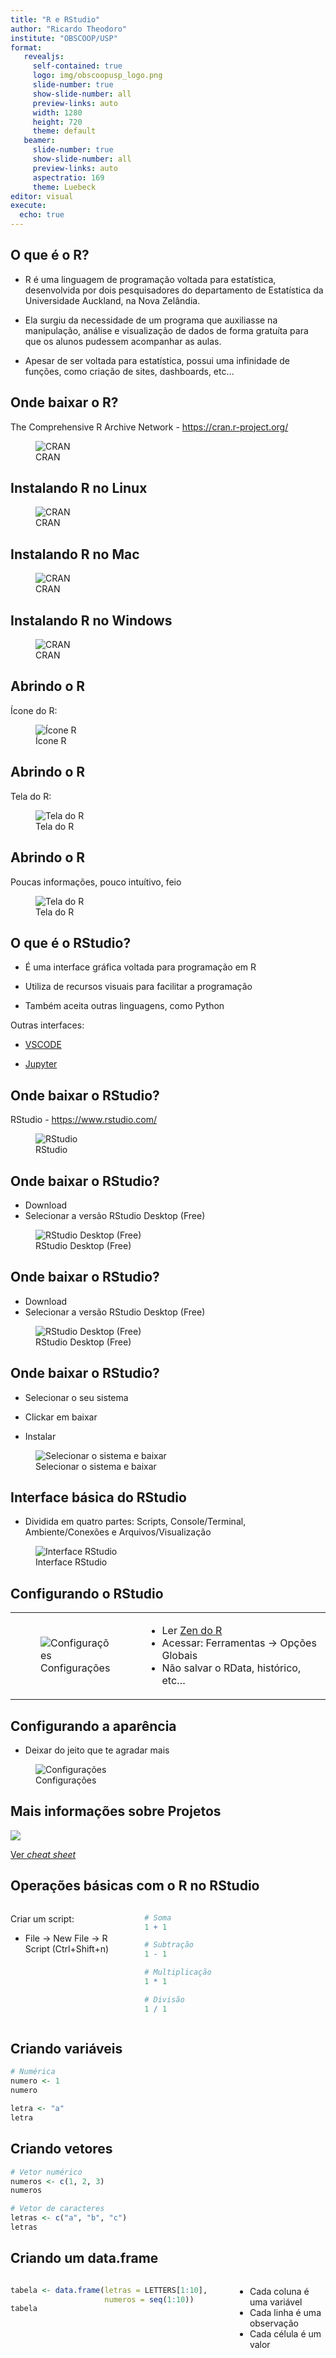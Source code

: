```yaml
---
title: "R e RStudio"
author: "Ricardo Theodoro"
institute: "OBSCOOP/USP"
format: 
   revealjs:
     self-contained: true
     logo: img/obscoopusp_logo.png
     slide-number: true
     show-slide-number: all
     preview-links: auto
     width: 1280
     height: 720
     theme: default
   beamer:
     slide-number: true
     show-slide-number: all
     preview-links: auto
     aspectratio: 169
     theme: Luebeck
editor: visual
execute:
  echo: true
---
```


## O que é o R?

-   R é uma linguagem de programação voltada para estatística, desenvolvida por dois pesquisadores do departamento de Estatística da Universidade Auckland, na Nova Zelândia.

-   Ela surgiu da necessidade de um programa que auxiliasse na manipulação, análise e visualização de dados de forma gratuíta para que os alunos pudessem acompanhar as aulas.

-   Apesar de ser voltada para estatística, possui uma infinidade de funções, como criação de sites, dashboards, etc...

## Onde baixar o R?

The Comprehensive R Archive Network - <https://cran.r-project.org/>

![CRAN](img/cran-selecionarsistema.png)

## Instalando R no Linux

![CRAN](img/instalando_ubuntu.png)

## Instalando R no Mac

![CRAN](img/instalando_mac.png)

## Instalando R no Windows

![CRAN](img/instalando_windows.png)

## Abrindo o R

Ícone do R:

![Ícone R](img/r_logo.png)

## Abrindo o R

Tela do R:

![Tela do R](img/abrindo_r.png)

## Abrindo o R

Poucas informações, pouco intuítivo, feio

![Tela do R](img/abrindo_r_utilizando.png)

## O que é o RStudio?

-   É uma interface gráfica voltada para programação em R

-   Utiliza de recursos visuais para facilitar a programação

-   Também aceita outras linguagens, como Python

Outras interfaces:

-   [VSCODE](https://code.visualstudio.com/Download)

-   [Jupyter](https://jupyter.org/install)

## Onde baixar o RStudio?

RStudio - <https://www.rstudio.com/>

![RStudio](img/rstudio_site.png)

## Onde baixar o RStudio?

-   Download
-   Selecionar a versão RStudio Desktop (Free)

![RStudio Desktop (Free)](img/rstudio_download_free.png)

## Onde baixar o RStudio?

-   Download
-   Selecionar a versão RStudio Desktop (Free)

![RStudio Desktop (Free)](img/rstudio_download_free.png)

## Onde baixar o RStudio?

-   Selecionar o seu sistema

-   Clickar em baixar

-   Instalar

![Selecionar o sistema e baixar](img/rstudio_selecionasistem_baixa.png)

## Interface básica do RStudio

-   Dividida em quatro partes: Scripts, Console/Terminal, Ambiente/Conexões e Arquivos/Visualização

![Interface RStudio](img/rsutido_interface.png)

## Configurando o RStudio

+------------------------------------------+-------------------------------------------------------------------+
| ![Configurações](img/rstudio_config.png) | -   Ler [Zen do R](https://curso-r.github.io/zen-do-r/index.html) |
|                                          | -   Acessar: Ferramentas -\> Opções Globais                       |
|                                          | -   Não salvar o RData, histórico, etc...                         |
+------------------------------------------+-------------------------------------------------------------------+

## Configurando a aparência

-   Deixar do jeito que te agradar mais

![Configurações](img/rstudio_config_layout.png)

## Mais informações sobre Projetos

![](img/rstudio_cheatsheet.png)

[Ver *cheat sheet*](https://raw.githubusercontent.com/rstudio/cheatsheets/main/rstudio-ide.pdf)

## Operações básicas com o R no RStudio

::: columns
::: {.column width="40%"}
Criar um script:

-   File -\> New File -\> R Script (Ctrl+Shift+n)
:::

::: {.column width="60%"}
```r
# Soma
1 + 1
```

```r
# Subtração
1 - 1
```

```r
# Multiplicação
1 * 1
```

```r
# Divisão
1 / 1
```
:::
:::

## Criando variáveis

```r
# Numérica
numero <- 1
numero
```

```r
letra <- "a"
letra
```

## Criando vetores

```r
# Vetor numérico
numeros <- c(1, 2, 3)
numeros
```

```r
# Vetor de caracteres
letras <- c("a", "b", "c")
letras
```

## Criando um data.frame

::: columns
::: {.column width="70%"}
```r
tabela <- data.frame(letras = LETTERS[1:10], 
                     numeros = seq(1:10))
tabela
```
:::

::: {.column width="30%"}
-   Cada coluna é uma variável
-   Cada linha é uma observação
-   Cada célula é um valor
:::
:::
